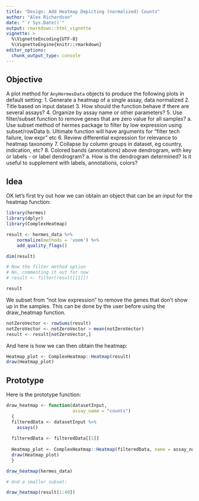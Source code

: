 ```yaml
---
title: "Design: Add Heatmap Depicting (normalized) Counts"
author: "Alex Richardson"
date: "`r Sys.Date()`"
output: rmarkdown::html_vignette
vignette: >
  %\VignetteEncoding{UTF-8}
  %\VignetteEngine{knitr::rmarkdown}
editor_options: 
  chunk_output_type: console
---
```


## Objective

A plot method for `AnyHermesData` objects to produce the following plots in default setting: 
1. Generate a heatmap of a single assay, data normalized
2. Title based on input dataset
3. How should the function behave if there are several assays?
4. Organize by assay name or other parameters?
5. Use filter/subset function to remove genes that are zero value for all samples? 
  a. Use subset method of hermes package to filter by low expression using subset/rowData
  b. Ultimate function will have arguments for "filter tech failure, low expr" etc
6. Review differential expression for relevance to heatmap taxonomy
7. Collapse by column groups in dataset, eg country, indication, etc?
8. Colored bands (annotations) above dendrogram, with key or labels - or label dendrogram?
  a. How is the dendrogram determined? Is it useful to supplement with labels, annotations, colors?

## Idea

OK let's first try out how we can obtain an object that can be an input
for the heatmap function:

```r

library(hermes)
library(dplyr)
library(ComplexHeatmap)

result <- hermes_data %>%
    normalize(methods = 'voom') %>%
    add_quality_flags()

dim(result)

# Now the filter method option
# No, commenting it out for now
# result <- filter(result[[1]])

result
```

We subset from "not low expression" to remove the genes that don't show up in the samples. This can be done by the user before using the draw_heatmap function.

```r
notZeroVector <- rowSums(result)
notZeroVector <- notZeroVector > mean(notZeroVector)
result <- result[notZeroVector,]
```

And here is how we can then obtain the heatmap:

```r
Heatmap_plot <- ComplexHeatmap::Heatmap(result)
draw(Heatmap_plot)
```

## Prototype

Here is the prototype function:

```r

draw_heatmap <- function(datasetInput,
                         assay_name = "counts")
  {
  filteredData <- datasetInput %>%
    assays()
  
  filteredData <- filteredData[[1]]
 
  Heatmap_plot <- ComplexHeatmap::Heatmap(filteredData, name = assay_name)
  draw(Heatmap_plot)
  }

draw_heatmap(hermes_data)

# And a smaller subset:

draw_heatmap(result[1:40])

```


  
